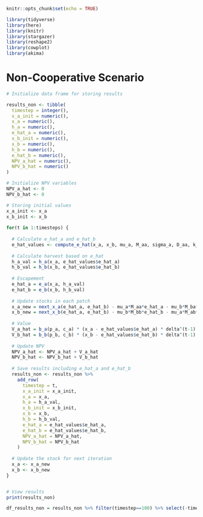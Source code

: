 
```r
knitr::opts_chunk$set(echo = TRUE)

library(tidyverse)
library(here)
library(knitr)
library(stargazer)
library(reshape2)
library(cowplot)
library(akima)
```

# Non-Cooperative Scenario

```r

# Initialize data frame for storing results

results_non <- tibble(
  timestep = integer(), 
  x_a_init = numeric(),
  x_a = numeric(), 
  h_a = numeric(), 
  e_hat_a = numeric(), 
  x_b_init = numeric(),
  x_b = numeric(), 
  h_b = numeric(), 
  e_hat_b = numeric(),
  NPV_a_hat = numeric(),
  NPV_b_hat = numeric()
)

# Initialize NPV variables
NPV_a_hat <- 0
NPV_b_hat <- 0

# Storing initial values
x_a_init <- x_a
x_b_init <- x_b
    
for(t in 1:timesteps) {
  
  # Calculate e_hat_a and e_hat_b
  e_hat_values <- compute_e_hat(x_a, x_b, mu_a, M_aa, sigma_a, D_aa, k_a, r_a, mu_b, M_bb, sigma_b, D_bb, k_b, r_b, delta)
  
  # Calculate harvest based on e_hat
  h_a_val = h_a(x_a, e_hat_values$e_hat_a)
  h_b_val = h_b(x_b, e_hat_values$e_hat_b)
  
  # Escapement
  e_hat_a = e_a(x_a, h_a_val)
  e_hat_b = e_b(x_b, h_b_val)
  
  # Update stocks in each patch
  x_a_new = next_x_a(e_hat_a, e_hat_b) - mu_a*M_aa*e_hat_a - mu_b*M_ba*e_hat_b + mu_a*M_aa*e_hat_a + mu_b*M_ba*e_hat_b
  x_b_new = next_x_b(e_hat_a, e_hat_b) - mu_b*M_bb*e_hat_b - mu_a*M_ab*e_hat_a + mu_b*M_bb*e_hat_b + mu_a*M_ab*e_hat_a
  
  # Value
  V_a_hat = b_a(p_a, c_a) * (x_a - e_hat_values$e_hat_a) * delta^(t-1)
  V_b_hat = b_b(p_b, c_b) * (x_b - e_hat_values$e_hat_b) * delta^(t-1)
      
  # Update NPV
  NPV_a_hat <- NPV_a_hat + V_a_hat
  NPV_b_hat <- NPV_b_hat + V_b_hat
  
  # Save results including e_hat_a and e_hat_b
  results_non <- results_non %>%
    add_row(
      timestep = t,
      x_a_init = x_a_init,
      x_a = x_a,
      h_a = h_a_val,
      x_b_init = x_b_init,
      x_b = x_b,
      h_b = h_b_val,
      e_hat_a = e_hat_values$e_hat_a,
      e_hat_b = e_hat_values$e_hat_b,
      NPV_a_hat = NPV_a_hat,
      NPV_b_hat = NPV_b_hat
    )
    
  # Update the stock for next iteration
  x_a <- x_a_new
  x_b <- x_b_new
}


# View results
print(results_non)

df_results_non = results_non %>% filter(timestep==100) %>% select(-timestep)

```
